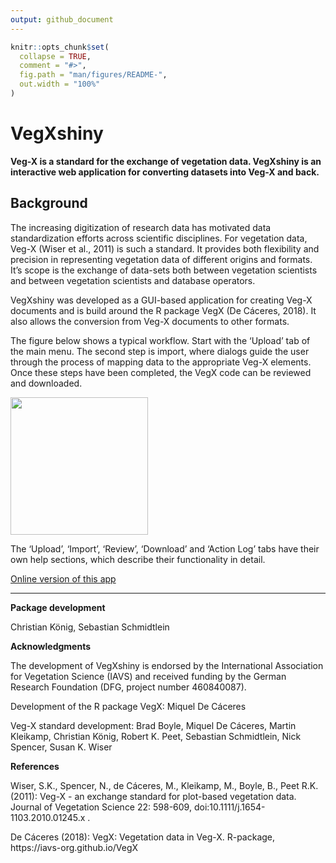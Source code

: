 ```yaml
---
output: github_document
---
```


<!-- README.md is generated from README.Rmd. Please edit that file -->

```r
knitr::opts_chunk$set(
  collapse = TRUE,
  comment = "#>",
  fig.path = "man/figures/README-",
  out.width = "100%"
)
```

# VegXshiny

**Veg-X is a standard for the exchange of vegetation data. VegXshiny is an interactive web application for converting datasets into Veg-X and back.**

## Background

The increasing digitization of research data has motivated data standardization efforts across scientific disciplines. For vegetation data, Veg-X (Wiser et al., 2011) is such a standard. It provides both flexibility and precision in representing vegetation data of different origins and formats. It's scope is the exchange of data-sets both between vegetation scientists and between vegetation scientists and database operators.

VegXshiny was developed as a GUI-based application for creating Veg-X documents and is build around the R package VegX (De Cáceres, 2018). It also allows the conversion from Veg-X documents to other formats.

The figure below shows a typical workflow. Start with the 'Upload' tab of the main menu. The second step is import, where dialogs guide the user through the process of mapping data to the appropriate Veg-X elements. Once these steps have been completed, the VegX code can be reviewed and downloaded.

<left>
![](inst/app/www/images/Flowchart.svg){height=220px}

The 'Upload', 'Import', 'Review', 'Download' and 'Action Log' tabs have their own help sections, which describe their functionality in detail.

<div style="text-align:left">
  <a href="http://37.120.167.83" target="_blank">
    Online version of this app
  </a>
</div>


-------------

**Package development**

Christian König, Sebastian Schmidtlein

**Acknowledgments**

The development of VegXshiny is endorsed by the International Association for Vegetation Science (IAVS) and received funding by the German Research Foundation (DFG, project number 460840087).

Development of the R package VegX: Miquel De Cáceres

Veg-X standard development: Brad Boyle, Miquel De Cáceres, Martin Kleikamp, Christian König, Robert K. Peet, Sebastian Schmidtlein, Nick Spencer, Susan K. Wiser

**References**

Wiser, S.K., Spencer, N., de Cáceres, M., Kleikamp, M., Boyle, B., Peet R.K. (2011): Veg-X - an exchange standard for plot-based vegetation data. Journal of Vegetation Science 22: 598-609, doi:10.1111/j.1654-1103.2010.01245.x .

De Cáceres (2018): VegX: Vegetation data in Veg-X. R-package, https://iavs-org.github.io/VegX



